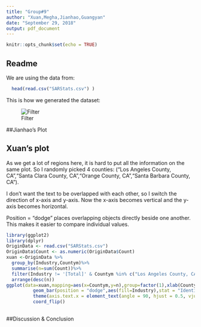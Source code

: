 ```yaml
---
title: "Group#9"
author: "Xuan,Megha,Jianhao,Guangyan"
date: "September 29, 2018"
output: pdf_document
---
```


```r
knitr::opts_chunk$set(echo = TRUE)
```

## Readme
   
  We are using the data from:
```r
  head(read.csv("SARStats.csv") )
```
  

  This is how we generated the dataset:
  
  ![Filter](read_me_data.png)



##Jianhao's Plot


## Xuan's plot
  As we get a lot of regions here, it is hard to put all the information on the same plot. So I randomly picked 4 counties: ("Los Angeles County, CA","Santa Clara County, CA","Orange County, CA","Santa Barbara County, CA"). 

  I don't want the text to be overlapped with each other, so I switch the direction of x-axis and y-axis. Now the x-axis becomes vertical and the y-axis becomes horizontal.
  
  Position = "dodge" places overlapping objects directly beside one another. This makes it easier to compare individual values.
  
```r
library(ggplot2)
library(dplyr)
OriginData <- read.csv("SARStats.csv") 
OriginData$Count <- as.numeric(OriginData$Count)
xuan <-OriginData %>%
  group_by(Industry,Countym)%>%
  summarise(n=sum(Count))%>%
  filter(Industry != '[Total]' & Countym %in% c("Los Angeles County, CA","Santa Clara County, CA","Orange County, CA","Santa Barbara County, CA")) %>%
  arrange(desc(n))
ggplot(data=xuan,mapping=aes(x=Countym,y=n),group=factor(1),xlab(Countym))+ 
          geom_bar(position = "dodge",aes(fill=Industry),stat = "Identity")+
          theme(axis.text.x = element_text(angle = 90, hjust = 0.5, vjust = 0.5))+
          coord_flip()
          
```

##Discussion & Conclusion

   
